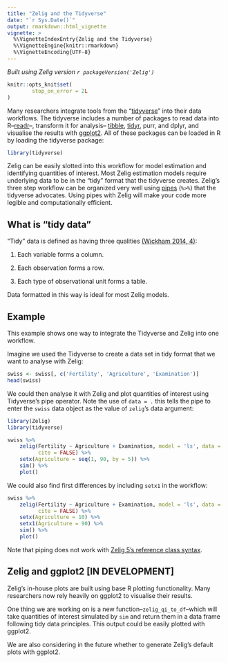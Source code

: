 ```yaml
---
title: "Zelig and the Tidyverse"
date: "`r Sys.Date()`"
output: rmarkdown::html_vignette
vignette: >
  %\VignetteIndexEntry{Zelig and the Tidyverse}
  %\VignetteEngine{knitr::rmarkdown}
  %\VignetteEncoding{UTF-8}
---
```


*Built using Zelig version `r packageVersion('Zelig')`*

```r
knitr::opts_knit$set(
        stop_on_error = 2L
)
```

Many researchers integrate tools from the "[tidyverse](http://tidyverse.org/)" into their data workflows. The tidyverse includes a number of packages to read data into R--[readr](https://CRAN.R-project.org/package=readr)--, transform it for analysis-- [tibble](https://cran.r-project.org/web/packages/tibble/vignettes/tibble.html), [tidyr](https://CRAN.R-project.org/package=tidyr), purr, and dplyr, and visualise the results with [ggplot2](http://docs.ggplot2.org/current/). All of these packages can be loaded in R by loading the tidyverse package:

```r
library(tidyverse)
```

Zelig can be easily slotted into this workflow for model estimation and identifying quantities of interest. Most Zelig estimation models require underlying data to be in the  "tidy" format that the tidyverse creates. Zelig's  three step workflow can be organized very well using [pipes](http://r4ds.had.co.nz/pipes.html) (`%>%`) that the tidyverse advocates. Using pipes with Zelig will make your code more legible and computationally efficient.

## What is "tidy data"

"Tidy" data is defined as having three qualities [(Wickham 2014, 4)](https://www.jstatsoft.org/article/view/v059i10/v59i10.pdf):

1. Each variable forms a column.

2. Each observation forms a row.

3. Each type of observational unit forms a table.

Data formatted in this way is ideal for most Zelig models. 

## Example

This example shows one way to integrate the Tidyverse and Zelig into one workflow.

Imagine we used the Tidyverse to create a data set in tidy format that we want to analyse with Zelig:

```r
swiss <- swiss[, c('Fertility', 'Agriculture', 'Examination')]
head(swiss)
```

We could then analyse it with Zelig and plot quantities of interest using Tidyverse's pipe operator. Note the use of `data = .` this tells the pipe to enter the `swiss` data object as the value of `zelig`'s data argument:

```r
library(Zelig)
library(tidyverse)

swiss %>% 
    zelig(Fertility ~ Agriculture + Examination, model = 'ls', data = ., 
          cite = FALSE) %>%
    setx(Agriculture = seq(1, 90, by = 5)) %>%
    sim() %>% 
    plot()
```

We could also find first differences by including `setx1` in the workflow:

```r
swiss %>% 
    zelig(Fertility ~ Agriculture + Examination, model = 'ls', data = ., 
          cite = FALSE) %>%
    setx(Agriculture = 10) %>%
    setx1(Agriculture = 90) %>%
    sim() %>% 
    plot()
```

Note that piping does not work with [Zelig 5's reference class syntax](zelig5-vs-zelig4.html). 

## Zelig and ggplot2 [IN DEVELOPMENT]

Zelig's in-house plots are built using base R plotting functionality. Many researchers now rely heavily on ggplot2 to visualise their results. 

One thing we are working on is a new function--`zelig_qi_to_df`--which will take quantities of interest simulated by `sim` and return them in a data frame following tidy data principles. This output could be easily plotted with ggplot2. 

We are also considering in the future whether to generate Zelig's default plots with ggplot2.
